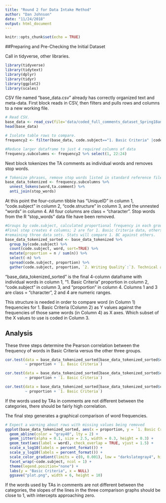 ```yaml
---
title: "Round 2 for Data Intake Method"
author: "Dan Johnson"
date: "11/24/2018"
output: html_document
---
```


```r
knitr::opts_chunk$set(echo = TRUE)
```

##Preparing and Pre-Checking the Initial Dataset

Call in tidyverse, other libraries.
```r
library(tidyverse)
library(tidytext)
library(dplyr)
library(tidyr)
library(ggplot2)
library(scales)
```

CSV file named "base_data.csv" already has correctly organized text and meta-data. First block reads in CSV, then filters and pulls rows and columns to a new working file.

```r
# Read CSV.
base_data <- read_csv(file='data/coded_full_comments_dataset_Spring18anon.csv')
head(base_data)

# Isolate table rows to compare.
frequency2 <- filter(base_data, code.subject=="1. Basic Criteria" |code.subject=="2. Writing Quality"|code.subject=="3. Technical and Scientific"|code.subject=="4. Logic and Thinking")

#Reduce larger dataframe to just 4 required columns of data  
frequency.subcolumns <- frequency2 %>% select(1, 22:24)
```

Next block tokenizes the TA comments as individual words and removes stop words.

```r
# Tokenize phrases, remove stop words listed in standard reference file.
base_data_tokenized <- frequency.subcolumns %>% 
  unnest_tokens(word,ta.comment) %>% 
  anti_join(stop_words)
```

At this point the four-column tibble has "UniqueID" in column 1, "code.subject" in column 2, "code.structure" in column 3, and the unnested "words" in column 4. All four columns are class = "character". Stop words from the R "stop_words" data file have been removed.

```r
#Groups by code.subject, calculated proportional frequency in each group.
#Final step creates 4 columns; 2 are for 1. Basic Criteria data, others for 
#remaining three data sets. Stats will compare 1. BC against others.
base_data_tokenized_sorted <- base_data_tokenized %>% 
  group_by(code.subject) %>%
  count(code.subject, word, sort=TRUE) %>% 
  mutate(proportion = n / sum(n)) %>% 
  select(-n) %>% 
  spread(code.subject, proportion) %>% 
  gather(code.subject, proportion, `2. Writing Quality`:`3. Technical and Scientific`:`4. Logic and Thinking`)
```

"base_data_tokenized_sorted" is the final 4-column dataframe with individual words in column 1, "1. Basic Criteria" proportion in column 2, "code.subject" in column 3, and "proportion" in column 4. Columns 1 and 3 are class = "character", 2 and 4 are numeric ranges. 

This structure is needed in order to compare word (in Column 1) frequencies for 1. Basic Criteria (Column 2) as Y values against the frequencies of those same words (in Column 4) as X axes. Which subset of the X values to use is coded in Column 3.

## Analysis
These three steps determine the Pearson correlation between the frequency of words in Basic Criteria versus the other three groups.

```r
cor.test(data = base_data_tokenized_sorted[base_data_tokenized_sorted$code.subject == "2. Writing Quality",], 
         ~ proportion + `1. Basic Criteria`)
```

```r
cor.test(data = base_data_tokenized_sorted[base_data_tokenized_sorted$code.subject == "3. Technical and Scientific",], 
         ~ proportion + `1. Basic Criteria`)
```


```r
cor.test(data = base_data_tokenized_sorted[base_data_tokenized_sorted$code.subject == "4. Logic and Thinking",], 
         ~ proportion + `1. Basic Criteria`)
```

If the words used by TAs in comments are not different between the categories, there should be fairly high correlation.

The final step generates a graphical comparison of word frequencies. 

```r
# Expect a warning about rows with missing values being removed
ggplot(base_data_tokenized_sorted, aes(x = proportion, y = `1. Basic Criteria`, color = abs(`1. Basic Criteria` - proportion))) +
  geom_abline(color = "gray40", lty = 2) +
  geom_jitter(alpha = 0.1, size = 2.5, width = 0.3, height = 0.3) +
  geom_text(aes(label = word), check_overlap = TRUE, vjust = 1.5) +
  scale_x_log10(labels = percent_format()) +
  scale_y_log10(labels = percent_format()) +
  scale_color_gradient(limits = c(0, 0.001), low = "darkslategray4", high = "gray75") +
  facet_wrap(~code.subject, ncol = 1) +
  theme(legend.position="none") +
  labs(y = "Basic Criteria", x = NULL)
  ggsave("plot.png", width = 6, height = 10)
```


If the words used by TAs in comments are not different between the categories, the slopes of the lines in the three comparison graphs should be close to 1, with intercepts approaching zero.


